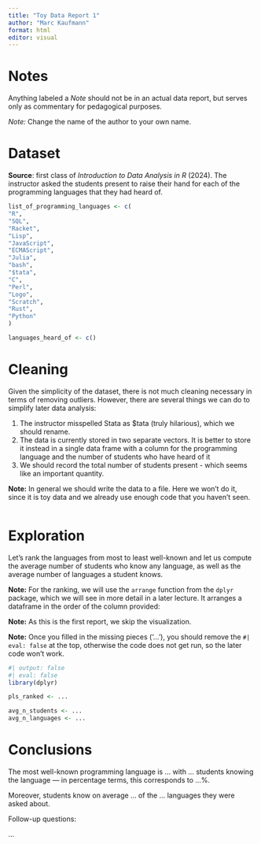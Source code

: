 ```yaml
---
title: "Toy Data Report 1"
author: "Marc Kaufmann"
format: html
editor: visual
---
```


# Notes

Anything labeled a *Note* should not be in an actual data report, but serves only as commentary for pedagogical purposes. 

*Note:* Change the name of the author to your own name.

# Dataset

**Source**: first class of *Introduction to Data Analysis in R* (2024). The instructor asked the students present to raise their hand for each of the programming languages that they had heard of.

```r
list_of_programming_languages <- c(
"R",
"SQL",
"Racket",
"Lisp",
"JavaScript",
"ECMAScript",
"Julia",
"bash",
"$tata",
"C",
"Perl",
"Logo",
"Scratch", 
"Rust",
"Python"
)

languages_heard_of <- c()
```

# Cleaning

Given the simplicity of the dataset, there is not much cleaning necessary in terms of removing outliers. However, there are several things we can do to simplify later data analysis:

1.  The instructor misspelled Stata as \$tata (truly hilarious), which we should rename.
2.  The data is currently stored in two separate vectors. It is better to store it instead in a single data frame with a column for the programming language and the number of students who have heard of it
3.  We should record the total number of students present - which seems like an important quantity.

**Note:** In general we should write the data to a file. Here we won't do it, since it is toy data and we already use enough code that you haven't seen. 

```r

```

# Exploration

Let's rank the languages from most to least well-known and let us compute the average number of students who know any language, as well as the average number of languages a student knows.

**Note:** For the ranking, we will use the `arrange` function from the `dplyr` package, which we will see in more detail in a later lecture. It arranges a dataframe in the order of the column provided:

**Note:** As this is the first report, we skip the visualization. 

**Note:** Once you filled in the missing pieces ('...'), you should remove the `#| eval: false` at the top, otherwise the code does not get run, so the later code won't work.

```r
#| output: false
#| eval: false
library(dplyr)

pls_ranked <- ...

avg_n_students <- ...
avg_n_languages <- ...
```

# Conclusions

The most well-known programming language is ... with ... students knowing the language — in percentage terms, this corresponds to ...%.

Moreover, students know on average ... of the ... languages they were asked about.

Follow-up questions:

...

